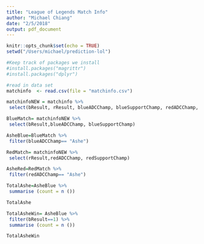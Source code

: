 ```yaml
---
title: "League of Legends Match Info"
author: "Michael Chiang"
date: "2/5/2018"
output: pdf_document
---
```


```r
knitr::opts_chunk$set(echo = TRUE)
setwd("/Users/michael/prediction-lol")
```

```r
#Keep track of packages we install
#install.packages("magrittr")
#install.packages("dplyr")
```



```r
#read in data set
matchinfo  <- read.csv(file = "matchinfo.csv")
```


```r
matchinfoNEW = matchinfo %>%
 select(bResult, rResult, blueADCChamp, blueSupportChamp, redADCChamp, redSupportChamp)

BlueMatch= matchinfoNEW %>%
 select(bResult,blueADCChamp, blueSupportChamp)

AsheBlue=BlueMatch %>%
 filter(blueADCChamp== "Ashe")

RedMatch= matchinfoNEW %>%
 select(rResult,redADCChamp, redSupportChamp)

AsheRed=RedMatch %>%
 filter(redADCChamp== "Ashe")

TotalAshe=AsheBlue %>%
 summarise (count = n ())

TotalAshe

TotalAsheWin= AsheBlue %>%
 filter(bResult==1) %>%
 summarise (count = n ())

TotalAsheWin
```

